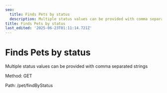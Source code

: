 ```yaml
---
seo:
  title: Finds Pets by status
  description: Multiple status values can be provided with comma separated strings
title: Finds Pets by status
last_edited: '2025-06-23T01:11:14.721Z'
---
```


# Finds Pets by status

Multiple status values can be provided with comma separated strings

Method: GET

Path: /pet/findByStatus
